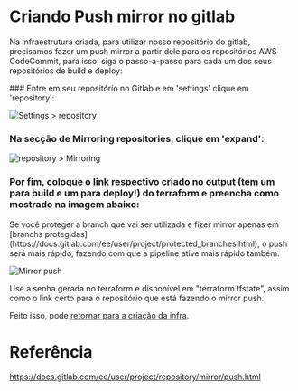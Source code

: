 
# Criando Push mirror no gitlab

Na infraestrutura criada, para utilizar nosso repositório do gitlab, precisamos fazer um push mirror a partir dele para os repositórios AWS CodeCommit, para isso, siga o passo-a-passo para cada um dos seus repositórios de build e deploy:

<Steps>
### Entre em seu repositório no Gitlab e em 'settings' clique em 'repository':

![Settings > repository](/mirror_01.png)

### Na secção de Mirroring repositories, clique em 'expand':

![repository > Mirroring](/mirror_02.png)

### Por fim, coloque o link respectivo **criado no output** (tem um para build e um para deploy!) do terraform e preencha como mostrado na imagem abaixo:

<Callout type="info" emoji="ℹ️">
  Se você proteger a branch que vai ser utilizada e fizer mirror apenas em [branchs protegidas](https://docs.gitlab.com/ee/user/project/protected_branches.html), o push será mais rápido, fazendo com que a pipeline ative mais rápido também.
</Callout>

![Mirror push](/mirror_03.png)

</Steps>

<Callout type="warning" emoji="⚠️">
  Use a senha gerada no terraform e disponível em "terraform.tfstate", assim como o link certo para o repositório que está fazendo o mirror push.
</Callout>

Feito isso, pode [retornar para a criação da infra](/criando_infra#testando).


# Referência

https://docs.gitlab.com/ee/user/project/repository/mirror/push.html